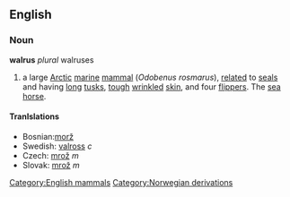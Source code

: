 ==English==
{{wikipedia}}
===Noun===
'''walrus''' ''plural'' walruses
# a large [[Arctic]] [[marine]] [[mammal]] (''Odobenus rosmarus''), [[relate]]d to [[seal]]s and having [[long]] [[tusk]]s, [[tough]] [[wrinkle]]d [[skin]], and four [[flipper]]s. The [[sea horse]].
[[Category:English mammals]]

====Tranlslations====
*Bosnian:[[morž]]
*Swedish: [[valross]] ''c''
*Czech: [[mrož]]  ''m''
*Slovak: [[mrož]]  ''m''

[[Category:Norwegian derivations]]